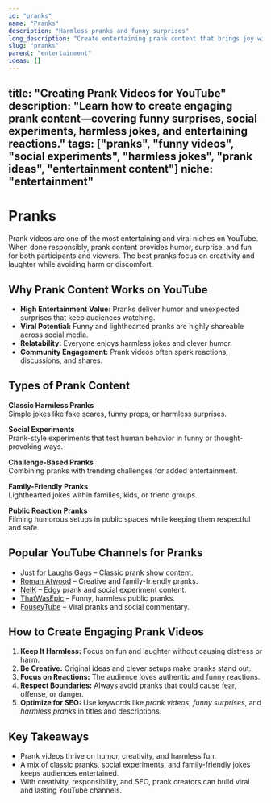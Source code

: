 ```yaml
---
id: "pranks"
name: "Pranks"
description: "Harmless pranks and funny surprises"
long_description: "Create entertaining prank content that brings joy without harm"
slug: "pranks"
parent: "entertainment"
ideas: []
---
```


title: "Creating Prank Videos for YouTube"
description: "Learn how to create engaging prank content—covering funny surprises, social experiments, harmless jokes, and entertaining reactions."
tags: ["pranks", "funny videos", "social experiments", "harmless jokes", "prank ideas", "entertainment content"]
niche: "entertainment"
---

# Pranks

Prank videos are one of the most entertaining and viral niches on YouTube. When done responsibly, prank content provides humor, surprise, and fun for both participants and viewers. The best pranks focus on creativity and laughter while avoiding harm or discomfort.

## Why Prank Content Works on YouTube

- **High Entertainment Value:** Pranks deliver humor and unexpected surprises that keep audiences watching.  
- **Viral Potential:** Funny and lighthearted pranks are highly shareable across social media.  
- **Relatability:** Everyone enjoys harmless jokes and clever humor.  
- **Community Engagement:** Prank videos often spark reactions, discussions, and shares.  

## Types of Prank Content

**Classic Harmless Pranks**  
Simple jokes like fake scares, funny props, or harmless surprises.  

**Social Experiments**  
Prank-style experiments that test human behavior in funny or thought-provoking ways.  

**Challenge-Based Pranks**  
Combining pranks with trending challenges for added entertainment.  

**Family-Friendly Pranks**  
Lighthearted jokes within families, kids, or friend groups.  

**Public Reaction Pranks**  
Filming humorous setups in public spaces while keeping them respectful and safe.  

## Popular YouTube Channels for Pranks

- [Just for Laughs Gags](https://www.youtube.com/@JustForLaughsTV) – Classic prank show content.  
- [Roman Atwood](https://www.youtube.com/@RomanAtwood) – Creative and family-friendly pranks.  
- [NelK](https://www.youtube.com/@nelkfilmz) – Edgy prank and social experiment content.  
- [ThatWasEpic](https://www.youtube.com/@ThatWasEpic11) – Funny, harmless public pranks.  
- [FouseyTube](https://www.youtube.com/@fouseyTUBE) – Viral pranks and social commentary.  

## How to Create Engaging Prank Videos

1. **Keep It Harmless:** Focus on fun and laughter without causing distress or harm.  
2. **Be Creative:** Original ideas and clever setups make pranks stand out.  
3. **Focus on Reactions:** The audience loves authentic and funny reactions.  
4. **Respect Boundaries:** Always avoid pranks that could cause fear, offense, or danger.  
5. **Optimize for SEO:** Use keywords like *prank videos*, *funny surprises*, and *harmless pranks* in titles and descriptions.  

## Key Takeaways

- Prank videos thrive on humor, creativity, and harmless fun.  
- A mix of classic pranks, social experiments, and family-friendly jokes keeps audiences entertained.  
- With creativity, responsibility, and SEO, prank creators can build viral and lasting YouTube channels.  
